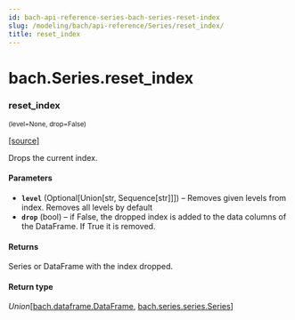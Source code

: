 ```yaml
---
id: bach-api-reference-series-bach-series-reset-index
slug: /modeling/bach/api-reference/Series/reset_index/
title: reset_index
---
```


# bach.Series.reset_index

<div className="method">

### <span className="name">reset_index</span>

<small className="parameter-list">(<span className="parameter" id="level">level=None</span>, <span className="parameter" id="drop">drop=False</span>)</small>


&#8203;<span className="view-source">[[source]](https://github.com/objectiv/objectiv-analytics/blob/mainon3.8/site-packages/bach/series/series.py)</span>

<div className="content">

Drops the current index.


#### Parameters

* **`level`** (Optional[Union[str, Sequence[str]]]) – Removes given levels from index. Removes all levels by default
* **`drop`** (bool) – if False, the dropped index is added to the data columns of the DataFrame. If True it
is removed.



#### Returns

Series or DataFrame with the index dropped.



#### Return type

*Union*[[bach.dataframe.DataFrame](/modeling/bach/api-reference/DataFrame/bach.DataFrame.mdx), [bach.series.series.Series](/modeling/bach/api-reference/Series/bach.Series.mdx)]



</div>


</div>
